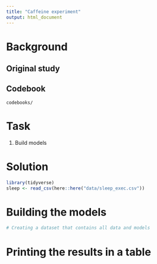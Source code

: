 ```yaml
---
title: "Caffeine experiment"
output: html_document
---
```


# Background


## Original study


## Codebook
`codebooks/`

# Task

1) Build models



# Solution
```r
library(tidyverse)
sleep <- read_csv(here::here("data/sleep_exec.csv"))
```

# Building the models
```r
# Creating a dataset that contains all data and models

```

# Printing the results in a table
```r


```

